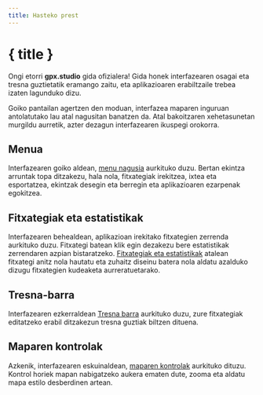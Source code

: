 ```yaml
---
title: Hasteko prest
---
```


<script lang="ts">
</script>

# { title }

Ongi etorri **gpx.studio** gida ofizialera!
Gida honek interfazearen osagai eta tresna guztietatik eramango zaitu, eta aplikazioaren erabiltzaile trebea izaten lagunduko dizu.

<DocsImage src="getting-started/interface" alt="The gpx.studio interface." />

Goiko pantailan agertzen den moduan, interfazea maparen inguruan antolatutako lau atal nagusitan banatzen da. 
Atal bakoitzaren xehetasunetan murgildu aurretik, azter dezagun interfazearen ikuspegi orokorra.

## Menua

Interfazearen goiko aldean, [menu nagusia](./menu) aurkituko duzu.
Bertan ekintza arruntak topa ditzakezu, hala nola, fitxategiak irekitzea, ixtea eta esportatzea, ekintzak desegin eta berregin eta aplikazioaren ezarpenak egokitzea.

## Fitxategiak eta estatistikak

Interfazearen behealdean, aplikazioan irekitako fitxategien zerrenda aurkituko duzu.
Fitxategi batean klik egin dezakezu bere estatistikak zerrendaren azpian bistaratzeko.
[Fitxategiak eta estatistikak](./files-and-stats) atalean fitxategi anitz nola hautatu eta zuhaitz diseinu batera nola aldatu azalduko dizugu fitxategien kudeaketa aurreratuetarako.

## Tresna-barra

Interfazearen ezkerraldean [Tresna barra](./toolbar) aurkituko duzu, zure fitxategiak editatzeko erabil ditzakezun tresna guztiak biltzen dituena.

## Maparen kontrolak

Azkenik, interfazearen eskuinaldean, [maparen kontrolak](./map-controls) aurkituko dituzu.
Kontrol horiek mapan nabigatzeko aukera ematen dute, zooma eta aldatu mapa estilo desberdinen artean.
